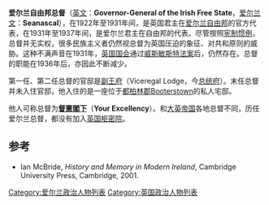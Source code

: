 {{NoteTA
|G1=PoliticiansUK
|G2=UK Places
|G3=People
|G4=Country
}}
{{Infobox former political post
| political_office   = 总督
| country            = 爱尔兰自由邦
| nativename         = [[英文|英文]]：Governor-General of the Irish Free State <br /> [[爱尔兰文|爱尔兰文]]：Seanascal
| insignia           = Seal of the Irish Free State.png
| insigniasize       = 245px
| insigniacaption    = 爱尔兰自由邦邦徽
| image              = Tim healy.jpg
| imagesize          = 245px
| caption            = 蒂莫西·迈克尔·希利
| predecessor        = [[爱尔兰总督|爱尔兰总督]]
| successor          = [[爱尔兰总统|爱尔兰总统]]
| first_officeholder = [[蒂莫西·迈克尔·希利|蒂莫西·迈克尔·希利]]
| last_officeholder  = [[多姆纳尔·阿·布阿哈拉|多姆纳尔·阿·布阿哈拉]]
| style              = [[督憲閣下|督憲閣下]]
| residence          = [[总统府_(爱尔兰)|副王府]]
| appointer          = [[爱尔兰君主列表|爱尔兰君主]]
| began              = 1922年12月6日
| ended              = 1936年12月11日
}}

'''爱尔兰自由邦总督'''（[[英文|英文]]：'''Governor-General of the Irish Free State'''，[[爱尔兰文|爱尔兰文]]：'''Seanascal'''），在1922年至1931年间，是英国君主在[[爱尔兰自由邦|爱尔兰自由邦]]的官方代表，在1931年至1937年间，是爱尔兰君主在自由邦的代表。尽管按照[[宪制惯例|宪制惯例]]，总督并无实权，很多民族主义者仍然视总督为英国压迫的象征、对共和原则的威胁。这种不满声音在1931年，[[英国国会|英国国会]]通过[[1931年威斯敏斯特法案|威斯敏斯特法案]]后，仍然存在。总督的职能在1936年后，亦因此不断减少。

第一任、第二任总督的官邸是[[副王府|副王府]]（Viceregal Lodge，今[[总统府_(爱尔兰)|总统府]]）。末任总督并未入住官邸，他入住的是一座位于[[都柏林郡|都柏林郡]]Booterstown的私人宅邸。

他人可称总督为'''[[督憲閣下|督憲閣下]]'''（'''Your Excellency'''）。和[[大英帝国|大英帝国]]各地总督不同，历任爱尔兰总督，都没有加入[[英国枢密院|英国枢密院]]。

== 参考 ==
*Ian McBride, ''History and Memory in Modern Ireland'', Cambridge University Press, Cambridge, 2001.
{{英联邦王国和自治领君主代表}}
[[Category:爱尔兰政治人物列表|Category:爱尔兰政治人物列表]]
[[Category:英国政治人物列表|Category:英国政治人物列表]]
